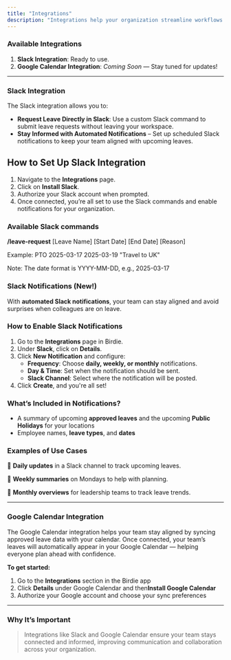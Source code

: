 ```yaml
---
title: "Integrations"
description: "Integrations help your organization streamline workflows by connecting Birdie with your favorite tools."
---
```


### **Available Integrations**

1. **Slack Integration**: Ready to use.
2. **Google Calendar Integration**: _Coming Soon_ — Stay tuned for updates\!

---

### **Slack Integration**

The Slack integration allows you to:

- **Request Leave Directly in Slack**: Use a custom Slack command to submit leave requests without leaving your workspace.
- **Stay Informed with Automated Notifications** – Set up scheduled Slack notifications to keep your team aligned with upcoming leaves.

## **How to Set Up Slack Integration**

1. Navigate to the **Integrations** page.
2. Click on **Install Slack**.
3. Authorize your Slack account when prompted.
4. Once connected, you’re all set to use the Slack commands and enable notifications for your organization.

### Available Slack commands

**/leave-request** [Leave Name] [Start Date] [End Date] [Reason]

Example: PTO 2025-03-17 2025-03-19 "Travel to UK"

Note: The date format is YYYY-MM-DD, e.g., 2025-03-17

### Slack Notifications (New\!)

With **automated Slack notifications**, your team can stay aligned and avoid surprises when colleagues are on leave.

### **How to Enable Slack Notifications**

1. Go to the **Integrations** page in Birdie.
2. Under **Slack**, click on **Details**.
3. Click **New Notification** and configure:
   - **Frequency**: Choose **daily, weekly, or monthly** notifications.
   - **Day & Time**: Set when the notification should be sent.
   - **Slack Channel**: Select where the notification will be posted.
4. Click **Create**, and you're all set\! 

### **What’s Included in Notifications?**

- A summary of upcoming **approved leaves** and the upcoming **Public Holidays** for your locations
- Employee names, **leave types**, and **dates**

### **Examples of Use Cases**

📌 **Daily updates** in a Slack channel to track upcoming leaves.

📌 **Weekly summaries** on Mondays to help with planning.

📌 **Monthly overviews** for leadership teams to track leave trends.

---

### **Google Calendar Integration**

The Google Calendar integration helps your team stay aligned by syncing approved leave data with your calendar. Once connected, your team’s leaves will automatically appear in your Google Calendar — helping everyone plan ahead with confidence.

**To get started:**

1. Go to the **Integrations** section in the Birdie app
2. Click **Details** under Google Calendar and then**Install Google Calendar** 
3. Authorize your Google account and choose your sync preferences 

---

### Why It’s Important

> Integrations like Slack and Google Calendar ensure your team stays connected and informed, improving communication and collaboration across your organization.